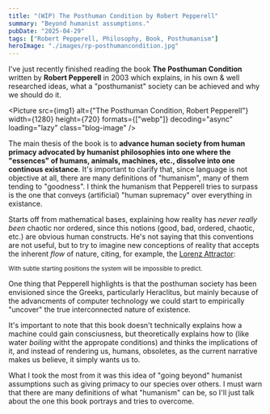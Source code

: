 ```yaml
---
title: "(WIP) The Posthuman Condition by Robert Pepperell"
summary: "Beyond humanist assumptions."
pubDate: "2025-04-29"
tags: ["Robert Pepperell, Philosophy, Book, Posthumanism"]
heroImage: "./images/rp-posthumancondition.jpg"
---
```



I've just recently finished reading the book **The Posthuman Condition** written by **Robert Pepperell** in 2003 which explains,
in his own & well researched ideas, what a "posthumanist" society can be achieved and why we should do it.

<Picture
  src={img1}
  alt={"The Posthuman Condition, Robert Pepperell"}
  width={1280}
  height={720}
  formats={["webp"]}
  decoding="async"
  loading="lazy"
  class="blog-image"
/>

The main thesis of the book is to **advance human society from human primacy advocated by humanist philosophies into one where the "essences" of humans, animals, machines, etc., dissolve into one continous existance**. It's important to clarify that, since language is not objective at all, there are many definitions of "humanism", many of them tending to "goodness". I think the humanism that Pepperell tries to surpass is the one that conveys
(artificial) "human supremacy" over everything in existance.


Starts off from mathematical bases, explaining how reality has _never really been_ chaotic nor ordered, since this notions (good, bad, ordered, chaotic, etc.) are obvious human constructs. He's not saying that this conventions are not useful, but to try to imagine new conceptions of reality that accepts the inherent _flow_ of nature, citing, for example, the [Lorenz Attractor](https://www.youtube.com/watch?v=VjP90rwpBwU):

<LorenzAttractor client:load height="600px" />
<small>With subtle starting positions the system will be impossible to predict.</small>

One thing that Pepperell highlights is that the posthuman society has been envisioned since the Greeks, particularly Heraclitus,
but mainly because of the advancments of computer technology we could start to empirically "uncover" the true interconnected
nature of existence.


It's important to note that this book doesn't technically explains how a machine could gain consciusness, but theoretically explains how to (like water _boiling_ witht the appropate conditions) and thinks the implications of it, and instead of rendering us, humans, obsoletes, as the current narrative makes us believe, it simply wants us to.

What I took the most from it was this idea of "going beyond" humanist assumptions such as giving primacy to our species
over others. I must warn that there are many definitions of what "humanism" can be, so I'll just talk about the one this
book portrays and tries to overcome.

